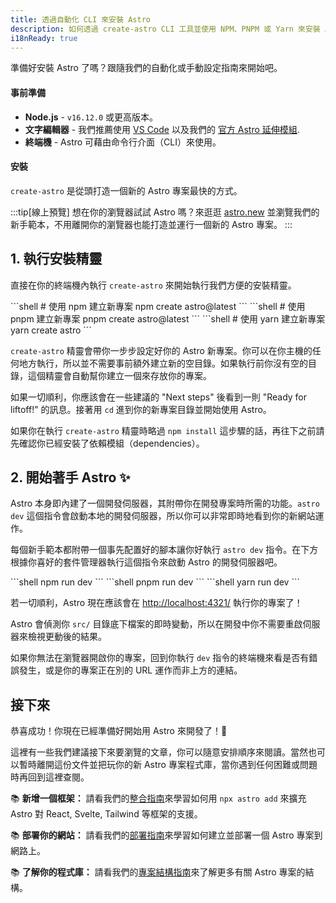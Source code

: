 ```yaml
---
title: 透過自動化 CLI 來安裝 Astro
description: 如何透過 create-astro CLI 工具並使用 NPM、PNPM 或 Yarn 來安裝 Astro
i18nReady: true
---
```



準備好安裝 Astro 了嗎？跟隨我們的自動化或手動設定指南來開始吧。

#### 事前準備

- **Node.js** - `v16.12.0` 或更高版本。
- **文字編輯器** - 我們推薦使用 [VS Code](https://code.visualstudio.com/) 以及我們的 [官方 Astro 延伸模組](https://marketplace.visualstudio.com/items?itemName=astro-build.astro-vscode).
- **終端機** - Astro 可藉由命令行介面（CLI）來使用。

<InstallGuideTabGroup />

#### 安裝

`create-astro` 是從頭打造一個新的 Astro 專案最快的方式。

:::tip[線上預覽]
想在你的瀏覽器試試 Astro 嗎？來逛逛 [astro.new](https://astro.new/) 並瀏覽我們的新手範本，不用離開你的瀏覽器也能打造並運行一個新的 Astro 專案。
:::
## 1. 執行安裝精靈

直接在你的終端機內執行 `create-astro` 來開始執行我們方便的安裝精靈。

<PackageManagerTabs>
  <Fragment slot="npm">
  ```shell
  # 使用 npm 建立新專案
  npm create astro@latest
  ```
  </Fragment>
  <Fragment slot="pnpm">
  ```shell
  # 使用 pnpm 建立新專案
  pnpm create astro@latest
  ```
  </Fragment>
  <Fragment slot="yarn">
  ```shell
  # 使用 yarn 建立新專案
  yarn create astro
  ```
  </Fragment>
</PackageManagerTabs>

`create-astro` 精靈會帶你一步步設定好你的 Astro 新專案。你可以在你主機的任何地方執行，所以並不需要事前額外建立新的空目錄。如果執行前你沒有空的目錄，這個精靈會自動幫你建立一個來存放你的專案。

如果一切順利，你應該會在一些建議的 "Next steps" 後看到一則 "Ready for liftoff!" 的訊息。接著用 `cd` 進到你的新專案目錄並開始使用 Astro。

如果你在執行 `create-astro` 精靈時略過 `npm install` 這步驟的話，再往下之前請先確認你已經安裝了依賴模組（dependencies）。

## 2. 開始著手 Astro ✨

Astro 本身即內建了一個開發伺服器，其附帶你在開發專案時所需的功能。`astro dev` 這個指令會啟動本地的開發伺服器，所以你可以非常即時地看到你的新網站運作。

每個新手範本都附帶一個事先配置好的腳本讓你好執行 `astro dev` 指令。在下方根據你喜好的套件管理器執行這個指令來啟動 Astro 的開發伺服器吧。

<PackageManagerTabs>
  <Fragment slot="npm">
  ```shell
  npm run dev
  ```
  </Fragment>
  <Fragment slot="pnpm">
  ```shell
  pnpm run dev
  ```
  </Fragment>
  <Fragment slot="yarn">
  ```shell
  yarn run dev
  ```
  </Fragment>
</PackageManagerTabs>

若一切順利，Astro 現在應該會在 [http://localhost:4321/](http://localhost:4321/) 執行你的專案了！

Astro 會偵測你 `src/` 目錄底下檔案的即時變動，所以在開發中你不需要重啟伺服器來檢視更動後的結果。

如果你無法在瀏覽器開啟你的專案，回到你執行 `dev` 指令的終端機來看是否有錯誤發生，或是你的專案正在別的 URL 運作而非上方的連結。

## 接下來

恭喜成功！你現在已經準備好開始用 Astro 來開發了！🥳

這裡有一些我們建議接下來要瀏覽的文章，你可以隨意安排順序來閱讀。當然也可以暫時離開這份文件並把玩你的新 Astro 專案程式庫，當你遇到任何困難或問題時再回到這裡查閱。

📚 **新增一個框架：** 請看我們的[整合指南](/zh-tw/guides/integrations-guide/)來學習如何用 `npx astro add` 來擴充 Astro 對 React, Svelte, Tailwind 等框架的支援。

📚 **部署你的網站：** 請看我們的[部署指南](/zh-tw/guides/deploy/)來學習如何建立並部署一個 Astro 專案到網路上。

📚 **了解你的程式庫：** 請看我們的[專案結構指南](/zh-tw/core-concepts/project-structure/)來了解更多有關 Astro 專案的結構。
